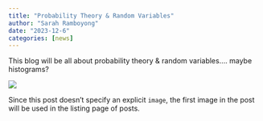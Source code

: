 ```yaml
---
title: "Probability Theory & Random Variables"
author: "Sarah Ramboyong"
date: "2023-12-6"
categories: [news]
---
```


This blog will be all about probability theory & random variables.... maybe histograms?

![](thumbnail.jpg)

Since this post doesn't specify an explicit `image`, the first image in the post will be used in the listing page of posts.
